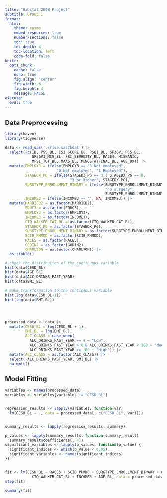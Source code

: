 ```yaml
---
title: "Biostat 200B Project"
subtitle: Group 1
format:
  html:
    theme: cosmo
    embed-resources: true
    number-sections: false
    toc: true
    toc-depth: 4
    toc-location: left
    code-fold: false
knitr:
  opts_chunk: 
    cache: false    
    echo: true
    fig.align: 'center'
    fig.width: 6
    fig.height: 4
    message: FALSE
execute:
  eval: true    
---
```


## Data Preprocessing

```r
library(haven)
library(tidyverse)

data <- read_sas('./rise.sas7bdat') |>
  select(-c(ID, PSS_BL, ISI_SCORE_BL, PSQI_BL, SF36V1_PCS_BL, 
            SF36V1_MCS_BL, FSI_SEVERITY_BL, RACE4, HISPANIC,
            MFSI_TOT_BL, MAAS_BL, MENOSTATFINAL_BL, AGE_DX)) |>
  mutate(EMPLOY3 = ifelse(EMPLOY3 == "3 Not employed",
                       "0 Not employed", "1 Employed"),
         STAGEDX_PG = ifelse(STAGEDX_PG == 3 | STAGEDX_PG == 8, 
                             "3 or higher", STAGEDX_PG),
         SURGTYPE_ENROLLMENT_BINARY = ifelse(SURGTYPE_ENROLLMENT_BINARY == "",
                                             "no surgery",
                                             SURGTYPE_ENROLLMENT_BINARY),
         INCOME3 = ifelse(INCOME3 == "", NA, INCOME3)) |>
  mutate(MARRIED2 = as.factor(MARRIED2),
         EDUC3 = as.factor(EDUC3),
         EMPLOY3 = as.factor(EMPLOY3),
         INCOME3 = as.factor(INCOME3),
         CTQ_WALKER_CAT_BL = as.factor(CTQ_WALKER_CAT_BL),
         STAGEDX_PG = as.factor(STAGEDX_PG),
         SURGTYPE_ENROLLMENT_BINARY = as.factor(SURGTYPE_ENROLLMENT_BINARY),
         SCID_PHMDD = as.factor(SCID_PHMDD),
         RACE5 = as.factor(RACE5),
         GODIN2 = as.factor(GODIN2),
         CHARLSON = as.factor(CHARLSON)) |>
  as_tibble()

# check the distribution of the continuous variable
hist(data$CESD_BL)
hist(data$AGE_BL)
hist(data$ALC_DRINKS_PAST_YEAR)
hist(data$BMI_BL)

# make transformation to the continuous variable
hist(log(data$CESD_BL+1))
hist(log(data$BMI_BL))




processed_data <- data |>
  mutate(CESD_BL = log(CESD_BL + 1),
         BMI_BL = log(BMI_BL),
         ALC_CLASS = case_when(
           ALC_DRINKS_PAST_YEAR == 0 ~ "Low",
           ALC_DRINKS_PAST_YEAR > 0 & ALC_DRINKS_PAST_YEAR < 100 ~ "Medium",
           ALC_DRINKS_PAST_YEAR >= 100 ~ "High")) |> 
  mutate(ALC_CLASS = as.factor(ALC_CLASS)) |> 
  select(-ALC_DRINKS_PAST_YEAR, BMI_BL) |>
  na.omit()


```


## Model Fitting
```r

variables <- names(processed_data)
variables <- variables[variables != "CESD_BL"]


regression_results <- lapply(variables, function(var) 
  lm(CESD_BL ~ ., data = processed_data[, c("CESD_BL", var)]))


summary_results <- lapply(regression_results, summary)

p_values <- lapply(summary_results, function(summary_result) 
  summary_result$coefficients[, 4])
significant_variables <- lapply(p_values, function(p_value) {
  significant_indices <- which(p_value < 0.05)
  significant_variables <- names(significant_indices)
})


fit <- lm(CESD_BL ~ RACE5 + SCID_PHMDD + SURGTYPE_ENROLLMENT_BINARY + CHARLSON +
            CTQ_WALKER_CAT_BL + INCOME3 + AGE_BL, data = processed_data)
step(fit)

summary(fit)

```
